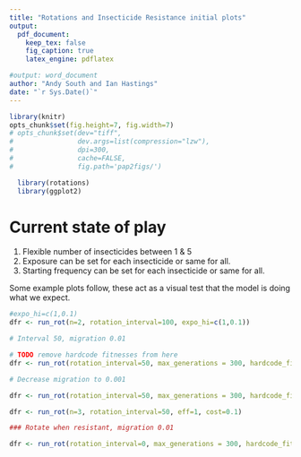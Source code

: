 ```yaml
---
title: "Rotations and Insecticide Resistance initial plots"
output:
  pdf_document:
    keep_tex: false
    fig_caption: true
    latex_engine: pdflatex

#output: word_document
author: "Andy South and Ian Hastings"
date: "`r Sys.Date()`"
---
```


```r

library(knitr)
opts_chunk$set(fig.height=7, fig.width=7)
# opts_chunk$set(dev="tiff",
#                dev.args=list(compression="lzw"),
#                dpi=300,
#                cache=FALSE,
#                fig.path='pap2figs/')
```

```r
  library(rotations)
  library(ggplot2)
```

# Current state of play

1. Flexible number of insecticides between 1 & 5
1. Exposure can be set for each insecticide or same for all.
1. Starting frequency can be set for each insecticide or same for all.

Some example plots follow, these act as a visual test that the model is doing what we expect.


```r

#expo_hi=c(1,0.1)
dfr <- run_rot(n=2, rotation_interval=100, expo_hi=c(1,0.1))

```


```r

# Interval 50, migration 0.01

# TODO remove hardcode fitnesses from here
dfr <- run_rot(rotation_interval=50, max_generations = 300, hardcode_fitness = TRUE, same_insecticides =TRUE, migration_rate_intervention=0.01)

```


```r

# Decrease migration to 0.001

dfr <- run_rot(rotation_interval=50, max_generations = 300, hardcode_fitness = TRUE, same_insecticides =TRUE, migration_rate_intervention=0.001)

```

```r
dfr <- run_rot(n=3, rotation_interval=50, eff=1, cost=0.1)
```

```r

### Rotate when resistant, migration 0.01

dfr <- run_rot(rotation_interval=0, max_generations = 300, hardcode_fitness = TRUE, same_insecticides =TRUE, expo_hi=0.5, migration_rate_intervention=0.01)

```


